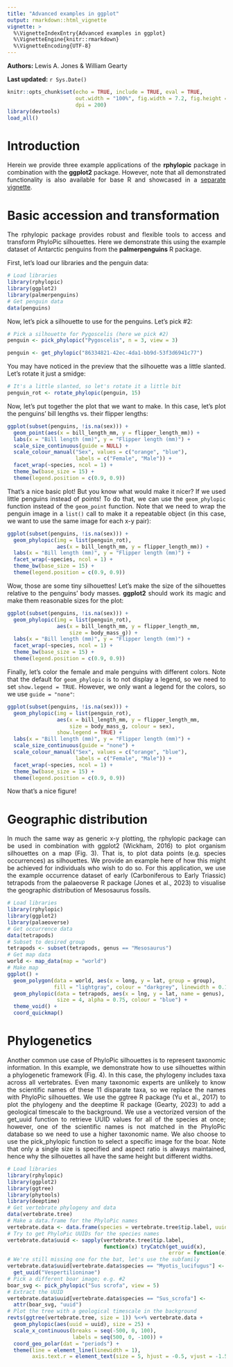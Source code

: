 ```yaml
---
title: "Advanced examples in ggplot"
output: rmarkdown::html_vignette
vignette: >
  %\VignetteIndexEntry{Advanced examples in ggplot}
  %\VignetteEngine{knitr::rmarkdown}
  %\VignetteEncoding{UTF-8}
---
```


**Authors:** Lewis A. Jones & William Gearty

**Last updated:** `r Sys.Date()`

```r
knitr::opts_chunk$set(echo = TRUE, include = TRUE, eval = TRUE,
                      out.width = "100%", fig.width = 7.2, fig.height = 7.2,
                      dpi = 200)
library(devtools)
load_all()
```

<div style="text-align: justify">

# Introduction

Herein we provide three example applications of the __rphylopic__ package in combination with the __ggplot2__ package. However, note that all demonstrated functionality is also available for base R and showcased in a [separate vignette](3-advanced-base.html).

# Basic accession and transformation

The rphylopic package provides robust and flexible tools to access and transform PhyloPic silhouettes. Here we demonstrate this using the example dataset of Antarctic penguins from the __palmerpenguins__ R package.

First, let's load our libraries and the penguin data:

```r
# Load libraries
library(rphylopic)
library(ggplot2)
library(palmerpenguins)
# Get penguin data
data(penguins)
```

Now, let's pick a silhouette to use for the penguins. Let's pick #2:

```r
# Pick a silhouette for Pygoscelis (here we pick #2)
penguin <- pick_phylopic("Pygoscelis", n = 3, view = 3)
```

```r
penguin <- get_phylopic("86334821-42ec-4da1-bb9d-53f3d6941c77")
```

You may have noticed in the preview that the silhouette was a little slanted. Let's rotate it just a smidge:

```r
# It's a little slanted, so let's rotate it a little bit
penguin_rot <- rotate_phylopic(penguin, 15)
```

Now, let's put together the plot that we want to make. In this case, let's plot the penguins' bill lengths vs. their flipper lengths:

```r
ggplot(subset(penguins, !is.na(sex))) +
  geom_point(aes(x = bill_length_mm, y = flipper_length_mm)) +
  labs(x = "Bill length (mm)", y = "Flipper length (mm)") +
  scale_size_continuous(guide = NULL) +
  scale_colour_manual("Sex", values = c("orange", "blue"),
                      labels = c("Female", "Male")) +
  facet_wrap(~species, ncol = 1) +
  theme_bw(base_size = 15) +
  theme(legend.position = c(0.9, 0.9))
```

That's a nice basic plot! But you know what would make it nicer? If we used little penguins instead of points! To do that, we can use the `geom_phylopic` function instead of the `geom_point` function. Note that we need to wrap the penguin image in a `list()` call to make it a repeatable object (in this case, we want to use the same image for each x-y pair):

```r
ggplot(subset(penguins, !is.na(sex))) +
  geom_phylopic(img = list(penguin_rot),
                aes(x = bill_length_mm, y = flipper_length_mm)) +
  labs(x = "Bill length (mm)", y = "Flipper length (mm)") +
  facet_wrap(~species, ncol = 1) +
  theme_bw(base_size = 15) +
  theme(legend.position = c(0.9, 0.9))
```

Wow, those are some tiny silhouettes! Let's make the size of the silhouettes relative to the penguins' body masses. __ggplot2__ should work its magic and make them reasonable sizes for the plot:

```r
ggplot(subset(penguins, !is.na(sex))) +
  geom_phylopic(img = list(penguin_rot),
                aes(x = bill_length_mm, y = flipper_length_mm,
                    size = body_mass_g)) +
  labs(x = "Bill length (mm)", y = "Flipper length (mm)") +
  facet_wrap(~species, ncol = 1) +
  theme_bw(base_size = 15) +
  theme(legend.position = c(0.9, 0.9))
```

Finally, let's color the female and male penguins with different colors. Note that the default for `geom_phylopic` is to not display a legend, so we need to set `show.legend = TRUE`. However, we only want a legend for the colors, so we use `guide = "none"`:

```r
ggplot(subset(penguins, !is.na(sex))) +
  geom_phylopic(img = list(penguin_rot),
                aes(x = bill_length_mm, y = flipper_length_mm,
                    size = body_mass_g, colour = sex),
                show.legend = TRUE) +
  labs(x = "Bill length (mm)", y = "Flipper length (mm)") +
  scale_size_continuous(guide = "none") +
  scale_colour_manual("Sex", values = c("orange", "blue"),
                      labels = c("Female", "Male")) +
  facet_wrap(~species, ncol = 1) +
  theme_bw(base_size = 15) +
  theme(legend.position = c(0.9, 0.9))
```

Now that's a nice figure!

# Geographic distribution
In much the same way as generic x-y plotting, the rphylopic package can be used in combination with ggplot2 (Wickham, 2016) to plot organism silhouettes on a map (Fig. 3). That is, to plot data points (e.g. species occurrences) as silhouettes. We provide an example here of how this might be achieved for individuals who wish to do so. For this application, we use the example occurrence dataset of early (Carboniferous to Early Triassic) tetrapods from the palaeoverse R package (Jones et al., 2023) to visualise the geographic distribution of Mesosaurus fossils.

```r
# Load libraries
library(rphylopic)
library(ggplot2)
library(palaeoverse)
# Get occurrence data
data(tetrapods)
# Subset to desired group
tetrapods <- subset(tetrapods, genus == "Mesosaurus")
# Get map data
world <- map_data(map = "world")
# Make map
ggplot() +
  geom_polygon(data = world, aes(x = long, y = lat, group = group), 
               fill = "lightgray", colour = "darkgrey", linewidth = 0.1) +
  geom_phylopic(data = tetrapods, aes(x = lng, y = lat, name = genus),
                size = 4, alpha = 0.75, colour = "blue") +
  theme_void() +
  coord_quickmap()
```

# Phylogenetics
Another common use case of PhyloPic silhouettes is to represent taxonomic information. In this example, we demonstrate how to use silhouettes within a phylogenetic framework (Fig. 4). In this case, the phylogeny includes taxa across all vertebrates. Even many taxonomic experts are unlikely to know the scientific names of these 11 disparate taxa, so we replace the names with PhyloPic silhouettes. We use the ggtree R package (Yu et al., 2017) to plot the phylogeny and the deeptime R package (Gearty, 2023) to add a geological timescale to the background. We use a vectorized version of the get_uuid function to retrieve UUID values for all of the species at once; however, one of the scientific names is not matched in the PhyloPic database so we need to use a higher taxonomic name. We also choose to use the pick_phylopic function to select a specific image for the boar. Note that only a single size is specified and aspect ratio is always maintained, hence why the silhouettes all have the same height but different widths.

```r
# Load libraries
library(rphylopic)
library(ggplot2)
library(ggtree)
library(phytools)
library(deeptime)
# Get vertebrate phylogeny and data
data(vertebrate.tree)
# Make a data.frame for the PhyloPic names
vertebrate.data <- data.frame(species = vertebrate.tree$tip.label, uuid = NA)
# Try to get PhyloPic UUIDs for the species names
vertebrate.data$uuid <- sapply(vertebrate.tree$tip.label,
                               function(x) tryCatch(get_uuid(x),
                                                    error = function(e) NA))
# We're still missing one for the bat, let's use the subfamily
vertebrate.data$uuid[vertebrate.data$species == "Myotis_lucifugus"] <-
  get_uuid("Vespertilioninae")
# Pick a different boar image; e.g. #2
boar_svg <- pick_phylopic("Sus scrofa", view = 5)
# Extract the UUID
vertebrate.data$uuid[vertebrate.data$species == "Sus_scrofa"] <-
  attr(boar_svg, "uuid")
# Plot the tree with a geological timescale in the background
revts(ggtree(vertebrate.tree, size = 1)) %<+% vertebrate.data +
  geom_phylopic(aes(uuid = uuid), size = 25) +
  scale_x_continuous(breaks = seq(-500, 0, 100),
                     labels = seq(500, 0, -100)) +
  coord_geo_polar(dat = "periods") +
  theme(line = element_line(linewidth = 1),
        axis.text.r = element_text(size = 5, hjust = -0.5, vjust = -1.5))
```

</div>
